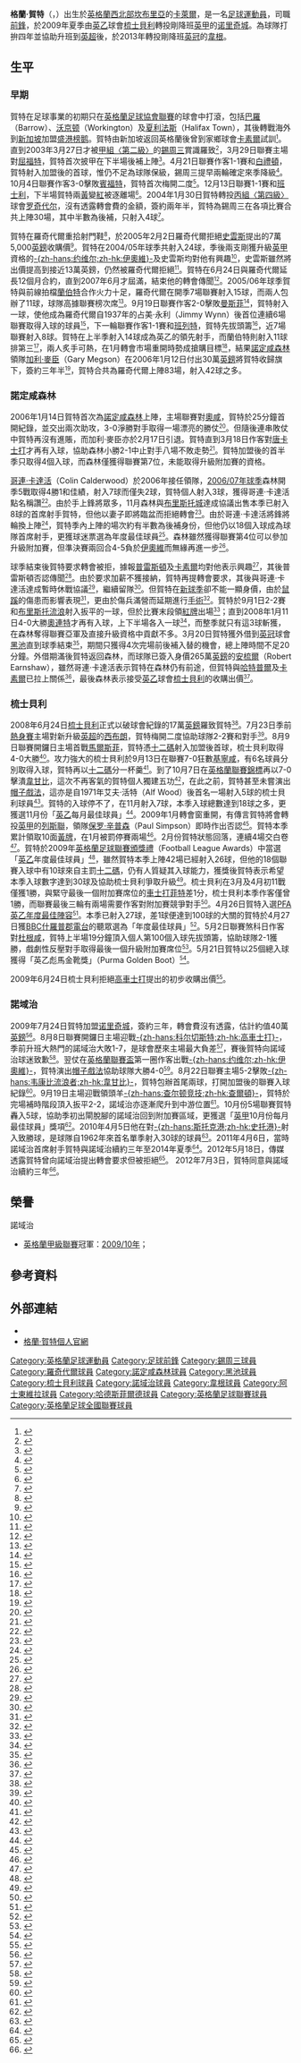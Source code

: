 {{noteTA|G1=足球|G2=FAcup|G3=EPL|G4=SPL
|T=zh-hans:格兰特·霍尔特; zh-hk:格蘭·賀特;
|1=zh-hans:格兰特·霍尔特; zh-hk:格蘭·賀特;
|2=zh-hans:霍尔特; zh-hk:賀特;
|3=zh-hans:曼斯菲尔德城; zh-hk:曼斯菲;
|4=zh-hans:吉米·永利; zh-hk:占美·永利;
|5=zh-hans:科林·考尔德伍德; zh-hk:哥連·卡達活;
|6=zh-hans:加里·麦格森; zh-hk:加利·麥臣;
}}
{{Football player infobox
|     playername = 格蘭·賀特<br />''{{lang|en|Grant Holt}}''
|          image = Grant Holt Norwich.jpg
|     image_size = 175
|       fullname = Grant Holt<ref name="Hugman2010-11">{{cite book | editor-first = Barry J. | editor-last = Hugman | title = The PFA Footballers' Who's Who 2010–11 | year = 2010 | publisher = Mainstream Publishing | location = Edinburgh | isbn = 978-1-84596-601-0 | page = 201 }}</ref>
|     birth_date = {{birth date and age|1981|4|12|df=y}}<ref name="Hugman2010-11"/>
|    birth_place = 英格蘭[[卡萊爾|卡萊爾]]
|         height = {{height|ft=6|in=1}}<ref name="Hugman2010-11"/>
|    currentclub = [[诺里奇城足球俱乐部|诺里奇城]] (academy coach)
|     clubnumber = 
|       position = [[前鋒_(足球)|前鋒]]
|    youthyears1 = 
|    youthclubs1 = [[卡莱尔联足球俱乐部|卡素爾]]
|         years1 = 1999
|         clubs1 = [[沃金頓足球會|沃金頓]]
|          caps1 = 
|         goals1 = 
|         years2 = 1999–2001
|         clubs2 = Halifax Town
|          caps2 = 6
|         goals2 = 0
|         years3 = 2001
|         clubs3 = → Sorrento
|          caps3 = 
|         goals3 = 
|         years4 = 2001
|         clubs4 = → [[巴罗足球俱乐部|巴羅]]
|          caps4 = 10
|         goals4 = 4
|         years5 = 2001
|         clubs5 = [[後港聯|盛港榜鹅]]
|          caps5 = 17
|         goals5 = 12
|         years6 = 2001–2003
|         clubs6 = [[巴罗足球俱乐部|巴羅]]
|          caps6 = 59
|         goals6 = 31
|         years7 = 2003–2004
|         clubs7 = [[谢周三足球俱乐部|錫周三]]
|          caps7 = 24
|         goals7 = 3
|         years8 = 2004–2006
|         clubs8 = [[罗奇代尔足球俱乐部|罗奇代尔]]
|          caps8 = 75
|         goals8 = 34
|         years9 = 2006–2008
|         clubs9 = [[诺丁汉森林足球俱乐部|諾定咸森林]]
|          caps9 = 96
|         goals9 = 21
|         years10 = 2008
|         clubs10 = → [[黑池足球會|黑池]]
|          caps10 = 4
|         goals10 = 0
|        years11 = 2008–2009
|        clubs11 = [[谢斯伯利足球俱乐部|梳士貝利]]
|         caps11 = 43
|        goals11 = 20
|        years12 = 2009–2013
|        clubs12 = [[诺里奇城足球俱乐部|诺里奇城]]
|         caps12 = 154
|        goals12 = 68
|        years13 = 2013–2016
|        clubs13 = [[威根竞技足球俱乐部|威根]]
|         caps13 = 20
|        goals13 = 3
|        years14 = 2014
|        clubs14 = → [[阿士東維拉足球會|阿士東維拉]]
|         caps14 = 10
|        goals14 = 1
|        years15 = 2014
|        clubs15 = → [[哈德斯菲尔德足球俱乐部|哈德斯菲爾德]]
|         caps15 = 15
|        goals15 = 2
|        years16 = 2015–2016
|        clubs16 = → [[伍尔弗汉普顿流浪足球俱乐部|伍尔弗汉普顿流浪]]
|         caps16 = 4
|        goals16 = 0
|         years17 = 2016
|         clubs17 = [[罗奇代尔足球俱乐部|罗奇代尔]]
|          caps17 = 13
|         goals17 = 2
|         years18 = 2016–2017
|         clubs18 = [[希伯尼安足球俱乐部|希伯尼安]]
|         caps18 = 30
|         goals18 = 5
|         years19 = 2017
|         clubs19 = [[金斯林足球會|金斯林]]
|         caps19 = 3
|         goals19 = 1
|         years20 = 2017–2018
|         clubs20 = [[巴罗足球俱乐部|巴罗]]
|          caps20 = 24
|         goals20 = 0
|clubs21 = {{le|Wroxham F.C.||Wroxham}}
|         caps21 = 2 
|         goals21 = 1 
|         years21 = 2020       |totalcaps = 610
|      totalgoals = 208
|     club-update = 
}}
'''格蘭·賀特'''（{{lang-en|'''Grant Holt'''}}，{{bd|1981年|4月12日|catIdx=Holt, Grant}}）出生於[[英格蘭|英格蘭]][[英格蘭西北|西北部]][[坎布里亞|坎布里亞]]的[[卡萊爾|卡萊爾]]，是一名[[足球|足球]][[運動員|運動員]]，司職[[前鋒_(足球)|前鋒]]，於2009年夏季由[[英格蘭足球乙級聯賽|英乙]]球會[[谢斯伯利足球俱乐部|梳士貝利]]轉投剛降班[[英格蘭足球甲級聯賽|英甲]]的[[诺里奇城足球俱乐部|诺里奇城]]。為球隊打拚四年並協助升班到[[英超|英超]]後，於2013年轉投剛降班[[英冠|英冠]]的[[威根竞技足球俱乐部|韋根]]。

== 生平 ==
=== 早期 ===
賀特在足球事業的初期只在[[英格蘭足球協會聯賽|英格蘭足球協會聯賽]]的球會中打滾，包括[[巴罗足球俱乐部|巴羅]]（Barrow）、[[沃京顿足球俱乐部|沃京顿]]（Workington）及[[夏利法斯足球俱乐部|夏利法斯]]（Halifax Town），其後轉戰海外到[[新加坡|新加坡]]加盟[[盛港榜鹅|盛港榜鹅]]。賀特由新加坡返回英格蘭後曾到家鄉球會[[卡莱尔联足球俱乐部|卡素爾]]試訓<small><ref>{{cite news |language=en |url=http://news.bbc.co.uk/sport2/hi/football/teams/c/carlisle_united/2238834.stm |title=Carlisle test for Holt |publisher=[[BBC|BBC]] Sport |date=2002-09-05 |accessdate=2009-05-14 |archive-date=2020-04-15 |archive-url=https://web.archive.org/web/20200415053814/http://news.bbc.co.uk/sport2/hi/football/teams/c/carlisle_united/2238834.stm |dead-url=no }}</ref></small>。直到2003年3月27日才被[[英格蘭足球聯賽|甲組〈第二級〉]]的[[谢周三足球俱乐部|錫周三]]賞識羅致<small><ref>{{cite news |language=en |url=http://news.bbc.co.uk/sport2/hi/football/2820571.stm |title=Transfers - March 2003 |publisher=[[BBC|BBC]] Sport |date=2003-03-14 |accessdate=2009-05-14 |archive-date=2021-01-26 |archive-url=https://web.archive.org/web/20210126161259/http://news.bbc.co.uk/sport2/hi/football/2820571.stm |dead-url=no }}</ref></small>，3月29日聯賽主場對[[沃特福德足球俱乐部|屈福特]]，賀特首次披甲在下半場後補上陣<small><ref>{{cite news |language=en |url=http://news.bbc.co.uk/sport2/hi/football/eng_div_1/2875421.stm |title=Sheff Wed 2-2 Watford |publisher=[[BBC|BBC]] Sport |date=2003-03-29 |accessdate=2009-05-14 |archive-date=2020-04-15 |archive-url=https://web.archive.org/web/20200415053824/http://news.bbc.co.uk/sport2/hi/football/eng_div_1/2875421.stm |dead-url=no }}</ref></small>。4月21日聯賽作客1-1賽和[[布莱顿足球俱乐部|白禮頓]]，賀特射入加盟後的首球，惟仍不足為球隊保級，錫周三提早兩輪確定來季降級<small><ref>{{cite news |language=en |url=http://news.bbc.co.uk/sport2/hi/football/eng_div_1/2965013.stm |title=Brighton 1-1 Sheff Wed |publisher=[[BBC|BBC]] Sport |date=2003-04-21 |accessdate=2009-05-14 |archive-date=2020-04-15 |archive-url=https://web.archive.org/web/20200415053828/http://news.bbc.co.uk/sport2/hi/football/eng_div_1/2965013.stm |dead-url=no }}</ref></small>。10月4日聯賽作客3-0擊敗[[布伦特福德足球俱乐部|賓福特]]，賀特首次梅開二度<small><ref>{{cite news |language=en |url=http://news.bbc.co.uk/sport2/hi/football/eng_div_2/3140076.stm |title=Brentford 0-3 Sheff Wed |publisher=[[BBC|BBC]] Sport |date=2003-10-04 |accessdate=2009-05-14 |archive-date=2020-04-15 |archive-url=https://web.archive.org/web/20200415053833/http://news.bbc.co.uk/sport2/hi/football/eng_div_2/3140076.stm |dead-url=no }}</ref></small>。12月13日聯賽1-1賽和[[巴恩斯利足球俱乐部|班士利]]，下半場賀特兩[[黃牌|黃]]變[[紅牌|紅]]被逐離場<small><ref>{{cite news |language=en |url=http://news.bbc.co.uk/sport2/hi/football/eng_div_2/3296659.stm |title=Barnsley 1-1 Sheff Wed |publisher=[[BBC|BBC]] Sport |date=2003-12-13 |accessdate=2009-05-14 |archive-date=2020-04-15 |archive-url=https://web.archive.org/web/20200415053838/http://news.bbc.co.uk/sport2/hi/football/eng_div_2/3296659.stm |dead-url=no }}</ref></small>。2004年1月30日賀特轉投[[英格蘭足球聯賽|丙組〈第四級〉]]球會[[罗奇代尔足球俱乐部|罗奇代尔]]，沒有透露轉會費的金額，簽約兩年半，賀特為錫周三在各項比賽合共上陣30場，其中半數為後補，只射入4球<small><ref>{{cite news |language=en |url=http://news.bbc.co.uk/sport2/hi/football/teams/r/rochdale/3445899.stm |title=Dale swoop for Holt |publisher=[[BBC|BBC]] Sport |date=2004-01-30 |accessdate=2009-05-14 |archive-date=2020-04-15 |archive-url=https://web.archive.org/web/20200415053842/http://news.bbc.co.uk/sport2/hi/football/teams/r/rochdale/3445899.stm |dead-url=no }}</ref></small>。

賀特在羅奇代爾重拾射門鞋<small><ref>{{cite news |language=en |url=http://news.bbc.co.uk/sport2/hi/football/teams/r/rochdale/4212733.stm |title=Dale striker Holt is aiming high |publisher=[[BBC|BBC]] Sport |date=2005-01-27 |accessdate=2009-05-14 |archive-date=2020-04-15 |archive-url=https://web.archive.org/web/20200415053847/http://news.bbc.co.uk/sport2/hi/football/teams/r/rochdale/4212733.stm |dead-url=no }}</ref></small>，於2005年2月2日羅奇代爾拒絕[[斯旺西城足球俱乐部|史雲斯]]提出的7萬5,000[[英鎊|英鎊]]收購價<small><ref>{{cite news |language=en |url=http://news.bbc.co.uk/sport2/hi/football/teams/s/swansea_city/4229925.stm |title=Swansea's bid for Holt rejected |publisher=[[BBC|BBC]] Sport |date=2005-02-02 |accessdate=2009-05-14 |archive-date=2020-04-15 |archive-url=https://web.archive.org/web/20200415053853/http://news.bbc.co.uk/sport2/hi/football/teams/s/swansea_city/4229925.stm |dead-url=no }}</ref></small>。賀特在2004/05年球季共射入24球，季後兩支剛獲升級[[英格蘭足球甲級聯賽|英甲]]資格的[[约维尔足球俱乐部|-{zh-hans:约维尔;zh-hk:伊奧維}-]]及史雲斯均對他有興趣<small><ref>{{cite news |language=en |url=http://news.bbc.co.uk/sport2/hi/football/teams/r/rochdale/4615121.stm |title=Rochdale warn off Holt admirers |publisher=[[BBC|BBC]] Sport |date=2005-06-06 |accessdate=2009-05-14 |archive-date=2020-04-15 |archive-url=https://web.archive.org/web/20200415053859/http://news.bbc.co.uk/sport2/hi/football/teams/r/rochdale/4615121.stm |dead-url=no }}</ref></small>，史雲斯雖然將出價提高到接近13萬英鎊，仍然被羅奇代爾拒絕<small><ref>{{cite news |language=en |url=http://news.bbc.co.uk/sport2/hi/football/teams/s/swansea_city/4071518.stm |title=Swansea keep Holt interest alive |publisher=[[BBC|BBC]] Sport |date=2005-06-08 |accessdate=2009-05-14 |archive-date=2020-04-15 |archive-url=https://web.archive.org/web/20200415053905/http://news.bbc.co.uk/sport2/hi/football/teams/s/swansea_city/4071518.stm |dead-url=no }}</ref></small>。賀特在6月24日與羅奇代爾延長12個月合約，直到2007年6月才屆滿，結束他的轉會傳聞<small><ref>{{cite news |language=en |url=http://news.bbc.co.uk/sport2/hi/football/teams/r/rochdale/4618333.stm |title=Holt signs new deal at Rochdale |publisher=[[BBC|BBC]] Sport |date=2005-06-24 |accessdate=2009-05-14 |archive-date=2020-04-15 |archive-url=https://web.archive.org/web/20200415053909/http://news.bbc.co.uk/sport2/hi/football/teams/r/rochdale/4618333.stm |dead-url=no }}</ref></small>。2005/06年球季賀特與前線拍檔[[瑞奇·兰伯特|蘭伯特]]合作火力十足，羅奇代爾在開季7場聯賽射入15球，而兩人包辦了11球，球隊高據聯賽榜次席<small><ref>{{cite news |language=en |url=http://news.bbc.co.uk/sport2/hi/football/teams/r/rochdale/4226010.stm |title=Sharp shooters powering Rochdale |publisher=[[BBC|BBC]] Sport |date=2005-09-08 |accessdate=2009-05-14 |archive-date=2020-04-15 |archive-url=https://web.archive.org/web/20200415053913/http://news.bbc.co.uk/sport2/hi/football/teams/r/rochdale/4226010.stm |dead-url=no }}</ref></small>。9月19日聯賽作客2-0擊敗[[曼斯菲尔德城足球俱乐部|曼斯菲]]<small><ref>{{cite news |language=en |url=http://news.bbc.co.uk/sport2/hi/football/eng_div_3/4232400.stm |title=Rochdale 2-0 Mansfield |publisher=[[BBC|BBC]] Sport |date=2005-09-19 |accessdate=2009-05-14 |archive-date=2020-04-15 |archive-url=https://web.archive.org/web/20200415053917/http://news.bbc.co.uk/sport2/hi/football/eng_div_3/4232400.stm |dead-url=no }}</ref></small>，賀特射入一球，使他成為羅奇代爾自1937年的占美·永利（Jimmy Wynn）後首位連續6場聯賽取得入球的球員<small><ref>{{cite news |language=en |url=http://news.bbc.co.uk/sport2/hi/football/teams/r/rochdale/4259938.stm |title=Boss Parkin pays tribute to Holt |publisher=[[BBC|BBC]] Sport |date=2005-09-19 |accessdate=2009-05-14 |archive-date=2020-04-15 |archive-url=https://web.archive.org/web/20200415053922/http://news.bbc.co.uk/sport2/hi/football/teams/r/rochdale/4259938.stm |dead-url=no }}</ref></small>，下一輪聯賽作客1-1賽和[[巴尼特足球俱乐部|班列特]]，賀特先拔頭籌<small><ref>{{cite news |language=en |url=http://news.bbc.co.uk/sport2/hi/football/eng_div_3/4255502.stm |title=Barnet 1-1 Rochdale |publisher=[[BBC|BBC]] Sport |date=2005-09-24 |accessdate=2009-05-14 |archive-date=2020-04-15 |archive-url=https://web.archive.org/web/20200415053926/http://news.bbc.co.uk/sport2/hi/football/eng_div_3/4255502.stm |dead-url=no }}</ref></small>，近7場聯賽射入8球。賀特在上半季射入14球成為英乙的領先射手，而蘭伯特則射入11球排第三<small><ref>{{cite news |language=en |url=http://news.bbc.co.uk/sport2/hi/football/teams/r/rochdale/4481060.stm |title=Lambert relishing striking role |publisher=[[BBC|BBC]] Sport |date=2005-11-29 |accessdate=2009-05-14 |archive-date=2020-04-15 |archive-url=https://web.archive.org/web/20200415053931/http://news.bbc.co.uk/sport2/hi/football/teams/r/rochdale/4481060.stm |dead-url=no }}</ref></small>，兩人炙手可熱，在1月轉會市場重開時勢成搶購目標<small><ref>{{cite news |language=en |url=http://news.bbc.co.uk/sport2/hi/football/teams/r/rochdale/4488990.stm |title=Rochdale keen to retain top stars |publisher=[[BBC|BBC]] Sport |date=2005-12-01 |accessdate=2009-05-14 |archive-date=2020-04-15 |archive-url=https://web.archive.org/web/20200415053935/http://news.bbc.co.uk/sport2/hi/football/teams/r/rochdale/4488990.stm |dead-url=no }}</ref></small>，結果[[诺丁汉森林足球俱乐部|諾定咸森林]]領隊[[加利·麥臣|加利·麥臣]]（Gary Megson）在2006年1月12日付出30萬[[英鎊|英鎊]]將賀特收歸旗下，簽約三年半<small><ref>{{cite news |language=en |url=http://news.bbc.co.uk/sport2/hi/football/teams/n/nottm_forest/4607120.stm |title=Forest snap up Dale striker Holt |publisher=[[BBC|BBC]] Sport |date=2006-01-12 |accessdate=2009-05-14 |archive-date=2020-04-15 |archive-url=https://web.archive.org/web/20200415053940/http://news.bbc.co.uk/sport2/hi/football/teams/n/nottm_forest/4607120.stm |dead-url=no }}</ref></small>，賀特合共為羅奇代爾上陣83場，射入42球之多。

=== 諾定咸森林 ===
2006年1月14日賀特首次為[[诺丁汉森林足球俱乐部|諾定咸森林]]上陣，主場聯賽對[[奥尔德姆足球俱乐部|奧咸]]，賀特於25分鐘首開紀錄，並交出兩次助攻，3-0淨勝對手取得一場漂亮的勝仗<small><ref>{{cite news |language=en |url=http://news.bbc.co.uk/sport2/hi/football/eng_div_2/4590404.stm |title=Nott'm Forest 3-0 Oldham |publisher=[[BBC|BBC]] Sport |date=2006-01-14 |accessdate=2009-05-14 |archive-date=2020-04-15 |archive-url=https://web.archive.org/web/20200415053945/http://news.bbc.co.uk/sport2/hi/football/eng_div_2/4590404.stm |dead-url=no }}</ref></small>。但隨後連串敗仗中賀特再沒有進賬，而加利·麥臣亦於2月17日引退。賀特直到3月18日作客對[[唐卡斯特流浪足球俱乐部|唐卡士打]]才再有入球，協助森林小勝2-1中止對手八場不敗走勢<small><ref>{{cite news |language=en |url=http://news.bbc.co.uk/sport2/hi/football/eng_div_2/4796184.stm |title=Doncaster 1-2 Nottm Forest |publisher=[[BBC|BBC]] Sport |date=2006-03-18 |accessdate=2009-05-14 |archive-date=2020-04-15 |archive-url=https://web.archive.org/web/20200415053950/http://news.bbc.co.uk/sport2/hi/football/eng_div_2/4796184.stm |dead-url=no }}</ref></small>。賀特加盟後的首半季只取得4個入球，而森林僅獲得聯賽第7位，未能取得升級附加賽的資格。

[[科林·考尔德伍德|哥連·卡達活]]（Colin Calderwood）於2006年接任領隊，[[2006年至2007年英格蘭足球甲級聯賽|2006/07年球季]]森林開季5戰取得4勝1和佳績，射入7球而僅失2球，賀特個人射入3球，獲得哥連·卡達活點名稱讚<small><ref>{{cite news |language=en |url=http://news.bbc.co.uk/sport2/hi/football/teams/n/nottm_forest/5268344.stm |title=Calderwood hails Forest hero Holt |publisher=[[BBC|BBC]] Sport |date=2006-08-21 |accessdate=2009-05-14 |archive-date=2020-04-15 |archive-url=https://web.archive.org/web/20200415053954/http://news.bbc.co.uk/sport2/hi/football/teams/n/nottm_forest/5268344.stm |dead-url=no }}</ref></small>。由於手上鋒將眾多，11月森林與[[布里斯托尔城足球俱乐部|布里斯托城]]達成協議出售本季已射入8球的首席射手賀特，但他以妻子即將臨盆而拒絕轉會<small><ref>{{cite news |language=en |url=http://news.bbc.co.uk/sport2/hi/football/teams/n/nottm_forest/6169212.stm |title=City move not right - Forest star |publisher=[[BBC|BBC]] Sport |date=2006-11-21 |accessdate=2009-05-14 |archive-date=2020-04-15 |archive-url=https://web.archive.org/web/20200415054000/http://news.bbc.co.uk/sport2/hi/football/teams/n/nottm_forest/6169212.stm |dead-url=no }}</ref></small>。由於哥連·卡達活將鋒將輪換上陣<small><ref>{{cite news |language=en |url=http://news.bbc.co.uk/sport2/hi/football/teams/n/nottm_forest/6054480.stm |title=Forest manager to rotate strikers |publisher=[[BBC|BBC]] Sport |date=2006-10-17 |accessdate=2009-05-14 |archive-date=2020-04-15 |archive-url=https://web.archive.org/web/20200415053559/http://news.bbc.co.uk/sport2/hi/football/teams/n/nottm_forest/6054480.stm |dead-url=no }}</ref></small>，賀特季內上陣的場次約有半數為後補身份，但他仍以18個入球成為球隊首席射手，更獲球迷票選為年度最佳球員<small><ref>{{cite news |language=en |url=http://www.nottinghamforest.premiumtv.co.uk/page/NewsDetail/0,,10308~1021414,00.html |title=Prize Guy Grant |publisher=森林官網 |date=2007-07-11 |accessdate=2009-05-14 |deadurl=yes |archiveurl=https://archive.is/20120805215700/http://www.nottinghamforest.premiumtv.co.uk/page/NewsDetail/0,,10308~1021414,00.html |archivedate=2012-08-05 }}</ref></small>。森林雖然獲得聯賽第4位可以參加升級附加賽，但準決賽兩回合4-5負於[[约维尔足球俱乐部|伊奧維]]而無緣再進一步<small><ref>{{cite news |language=en |url=http://news.bbc.co.uk/sport2/hi/football/eng_div_2/6649773.stm |title=Nottm Forest 2-5 Yeovil |publisher=[[BBC|BBC]] Sport |date=2007-05-18 |accessdate=2009-05-14 |archive-date=2007-08-22 |archive-url=https://web.archive.org/web/20070822132225/http://news.bbc.co.uk/sport2/hi/football/eng_div_2/6649773.stm |dead-url=no }}</ref></small>。

球季結束後賀特要求轉會被拒，據報[[普雷斯顿足球俱乐部|普雷斯頓]]及[[卡莱尔联足球俱乐部|卡素爾]]均對他表示興趣<small><ref>{{cite news |language=en |url=http://news.bbc.co.uk/sport2/hi/football/teams/n/nottm_forest/6711847.stm |title=Forest snub Holt transfer request |publisher=[[BBC|BBC]] Sport |date=2007-06-01 |accessdate=2009-05-14 |archive-date=2020-04-15 |archive-url=https://web.archive.org/web/20200415054009/http://news.bbc.co.uk/sport2/hi/football/teams/n/nottm_forest/6711847.stm |dead-url=no }}</ref></small>，其後普雷斯頓否認傳聞<small><ref>{{cite news |language=en |url=http://news.bbc.co.uk/sport2/hi/football/teams/p/preston/6717005.stm |title=PNE deny interest in Forest pair |publisher=[[BBC|BBC]] Sport |date=2007-06-03 |accessdate=2009-05-14 |archive-date=2020-04-15 |archive-url=https://web.archive.org/web/20200415054014/http://news.bbc.co.uk/sport2/hi/football/teams/p/preston/6717005.stm |dead-url=no }}</ref></small>。由於要求加薪不獲接納，賀特再提轉會要求，其後與哥連·卡達活達成暫時休戰協議<small><ref>{{cite news |language=en |url=http://news.bbc.co.uk/sport2/hi/football/teams/n/nottm_forest/6284576.stm |title=Holt peace pact with Forest boss |publisher=[[BBC|BBC]] Sport |date=2007-07-09 |accessdate=2009-05-14 |archive-date=2020-04-15 |archive-url=https://web.archive.org/web/20200415054020/http://news.bbc.co.uk/sport2/hi/football/teams/n/nottm_forest/6284576.stm |dead-url=no }}</ref></small>，繼續留隊<small><ref>{{cite news |language=en |url=http://news.bbc.co.uk/sport2/hi/football/teams/n/nottm_forest/6897181.stm |title=Holt resolves his Forest future |publisher=[[BBC|BBC]] Sport |date=2007-07-13 |accessdate=2009-05-14 |archive-date=2020-04-15 |archive-url=https://web.archive.org/web/20200415054025/http://news.bbc.co.uk/sport2/hi/football/teams/n/nottm_forest/6897181.stm |dead-url=no }}</ref></small>。但賀特在[[2007年至2008年英格蘭足球甲級聯賽|新球季]]卻不能一顯身價，由於[[鼠蹊|鼠蹊]]的傷患而影響表現<small><ref>{{cite news |language=en |url=http://news.bbc.co.uk/sport2/hi/football/teams/n/nottm_forest/6938980.stm |title=Holt doubtful for season opener |publisher=[[BBC|BBC]] Sport |date=2007-09-09 |accessdate=2009-05-14 |archive-date=2020-04-15 |archive-url=https://web.archive.org/web/20200415054030/http://news.bbc.co.uk/sport2/hi/football/teams/n/nottm_forest/6938980.stm |dead-url=no }}</ref></small>，更由於傷兵滿營而延期進行[[手術|手術]]<small><ref>{{cite news |language=en |url=http://news.bbc.co.uk/sport2/hi/football/teams/n/nottm_forest/7039514.stm |title=Forest delay Holt hernia surgery |publisher=[[BBC|BBC]] Sport |date=2007-10-23 |accessdate=2009-05-14 |archive-date=2020-04-15 |archive-url=https://web.archive.org/web/20200415054034/http://news.bbc.co.uk/sport2/hi/football/teams/n/nottm_forest/7039514.stm |dead-url=no }}</ref></small>。賀特於9月1日2-2賽和[[布里斯托流浪足球俱乐部|布里斯托流浪]]射入扳平的一球，但於比賽末段領[[紅牌|紅牌]]出場<small><ref>{{cite news |language=en |url=http://news.bbc.co.uk/sport2/hi/football/eng_div_2/6963603.stm |title=Bristol Rovers 2-2 Nottm Forest |publisher=[[BBC|BBC]] Sport |date=2007-09-01 |accessdate=2009-05-14 |archive-date=2020-04-15 |archive-url=https://web.archive.org/web/20200415054040/http://news.bbc.co.uk/sport2/hi/football/eng_div_2/6963603.stm |dead-url=no }}</ref></small>；直到2008年1月11日4-0大勝[[莱顿东方足球俱乐部|奧連特]]才再有入球，上下半場各入一球<small><ref>{{cite news |language=en |url=http://news.bbc.co.uk/sport2/hi/football/eng_div_2/7172846.stm |title=Nottm Forest 4-0 Leyton Orient |publisher=[[BBC|BBC]] Sport |date=2008-01-11 |accessdate=2009-05-14 |archive-date=2020-04-15 |archive-url=https://web.archive.org/web/20200415054044/http://news.bbc.co.uk/sport2/hi/football/eng_div_2/7172846.stm |dead-url=no }}</ref></small>，而整季就只有這3球斬獲，在森林奪得聯賽亞軍及直接升級資格中貢獻不多。3月20日賀特獲外借到[[英格蘭足球冠軍聯賽|英冠]]球會[[黑池足球會|黑池]]直到球季結束<small><ref>{{cite news |language=en |url=http://news.bbc.co.uk/sport2/hi/football/teams/b/blackpool/7306521.stm |title=Blackpool complete Holt loan deal |publisher=[[BBC|BBC]] Sport |date=2008-03-20 |accessdate=2009-05-14 |archive-date=2020-04-15 |archive-url=https://web.archive.org/web/20200415054049/http://news.bbc.co.uk/sport2/hi/football/teams/b/blackpool/7306521.stm |dead-url=no }}</ref></small>，期間只獲得4次完場前後補入替的機會，總上陣時間不足20分鐘。外借期滿後賀特返回森林，而球隊已簽入身價265萬[[英鎊|英鎊]]的[[羅拔·安梳爾|安梳爾]]（Robert Earnshaw），雖然哥連·卡達活表示賀特在森林仍有前途，但賀特與[[哈特尔普尔联足球俱乐部|哈特普爾]]及[[卡莱尔联足球俱乐部|卡素爾]]已拉上關係<small><ref>{{cite news |language=en |url=http://news.bbc.co.uk/sport2/hi/football/teams/n/nottm_forest/7437973.stm |title=Holt has Reds future - Calderwood |publisher=[[BBC|BBC]] Sport |date=2008-06-05 |accessdate=2009-05-14 |archive-date=2020-04-15 |archive-url=https://web.archive.org/web/20200415054055/http://news.bbc.co.uk/sport2/hi/football/teams/n/nottm_forest/7437973.stm |dead-url=no }}</ref></small>，最後森林表示接受[[英格蘭足球乙級聯賽|英乙]]球會[[谢斯伯利足球俱乐部|梳士貝利]]的收購出價<small><ref>{{cite news |language=en |url=http://news.bbc.co.uk/sport2/hi/football/teams/s/shrewsbury/7464012.stm |title=Forest accept Shrews bid for Holt |publisher=[[BBC|BBC]] Sport |date=2008-06-20 |accessdate=2009-05-14 |archive-date=2020-04-15 |archive-url=https://web.archive.org/web/20200415054059/http://news.bbc.co.uk/sport2/hi/football/teams/s/shrewsbury/7464012.stm |dead-url=no }}</ref></small>。

=== 梳士貝利 ===
2008年6月24日[[谢斯伯利足球俱乐部|梳士貝利]]正式以破球會紀錄的17萬[[英鎊|英鎊]]羅致賀特<small><ref>{{cite news |language=en |url=http://news.bbc.co.uk/sport2/hi/football/teams/s/shrewsbury/7469127.stm |title=Shrews break club record for Holt |publisher=[[BBC|BBC]] Sport |date=2008-06-24 |accessdate=2009-05-16 |archive-date=2019-05-23 |archive-url=https://web.archive.org/web/20190523174058/http://news.bbc.co.uk/sport2/hi/football/teams/s/shrewsbury/7469127.stm |dead-url=no }}</ref></small>。7月23日季前[[熱身賽|熱身賽]]主場對新升級[[英超|英超]]的[[西布罗姆维奇足球俱乐部|西布朗]]，賀特梅開二度協助球隊2-2賽和對手<small><ref>{{cite news |language=en |url=http://news.bbc.co.uk/sport2/hi/football/teams/s/shrewsbury/7520680.stm |title=Shrewsbury 2-2 West Brom |publisher=[[BBC|BBC]] Sport |date=2008-07-23 |accessdate=2009-05-16 |archive-date=2020-04-15 |archive-url=https://web.archive.org/web/20200415054110/http://news.bbc.co.uk/sport2/hi/football/teams/s/shrewsbury/7520680.stm |dead-url=no }}</ref></small>。8月9日聯賽開鑼日主場首戰[[马科斯菲尔德足球俱乐部|馬爾斯菲]]，賀特憑[[十二碼|十二碼]]射入加盟後首球，梳士貝利取得4-0大勝<small><ref>{{cite news |language=en |url=http://news.bbc.co.uk/sport2/hi/football/eng_div_3/7541166.stm |title=Shrewsbury 4-0 Macclesfield |publisher=[[BBC|BBC]] Sport |date=2008-08-09 |accessdate=2009-05-16 |archive-date=2020-04-15 |archive-url=https://web.archive.org/web/20200415054114/http://news.bbc.co.uk/sport2/hi/football/eng_div_3/7541166.stm |dead-url=no }}</ref></small>。攻力強大的梳士貝利於9月13日在聯賽7-0狂數[[吉林汉姆足球俱乐部|基寧咸]]，有6名球員分別取得入球，賀特再以[[十二碼|十二碼]]分一杯羹<small><ref>{{cite news |language=en |url=http://news.bbc.co.uk/sport2/hi/football/eng_div_3/7602072.stm |title=Shrewsbury 7-0 Gillingham |publisher=[[BBC|BBC]] Sport |date=2008-09-13 |accessdate=2009-05-16 |archive-date=2008-09-16 |archive-url=https://web.archive.org/web/20080916073140/http://news.bbc.co.uk/sport1/hi/football/eng_div_3/7602072.stm |dead-url=no }}</ref></small>。到了10月7日在[[英格蘭聯賽錦標|英格蘭聯賽錦標]]再以7-0擊潰[[韦康比流浪者足球俱乐部|韋甘比]]，這次不再客氣的賀特個人獨建五功<small><ref>{{cite news |language=en |url=http://news.bbc.co.uk/sport2/hi/football/7646198.stm |title=Wycombe 0-7 Shrewsbury |publisher=[[BBC|BBC]] Sport |date=2008-10-07 |accessdate=2009-05-16 |archive-date=2020-04-15 |archive-url=https://web.archive.org/web/20200415050258/http://news.bbc.co.uk/sport2/hi/football/7646198.stm |dead-url=no }}</ref></small>，在此之前，賀特甚至未嘗演出[[帽子戲法|帽子戲法]]，這亦是自1971年艾夫·活特（Alf Wood）後首名一場射入5球的梳士貝利球員<small><ref>{{cite news |language=en |url=http://news.bbc.co.uk/sport2/hi/football/teams/s/shrewsbury/7659356.stm |title=Five-goal Holt welcomes hat-trick |publisher=[[BBC|BBC]] Sport |date=2008-10-08 |accessdate=2009-05-16 |archive-date=2020-04-15 |archive-url=https://web.archive.org/web/20200415054130/http://news.bbc.co.uk/sport2/hi/football/teams/s/shrewsbury/7659356.stm |dead-url=no }}</ref></small>。賀特的入球停不了，在11月射入7球，本季入球總數達到18球之多，更獲選11月份「[[英格蘭足球乙級聯賽|英乙]]每月最佳球員」<small><ref>{{cite news |language=en |url=http://news.bbc.co.uk/sport2/hi/football/teams/s/shrewsbury/7774030.stm |title=Team success won my award - Holt |publisher=[[BBC|BBC]] Sport |date=2008-12-09 |accessdate=2009-05-16 |archive-date=2020-04-15 |archive-url=https://web.archive.org/web/20200415054134/http://news.bbc.co.uk/sport2/hi/football/teams/s/shrewsbury/7774030.stm |dead-url=no }}</ref></small>。2009年1月轉會窗重開，有傳言賀特將會轉投[[英格蘭足球甲級聯賽|英甲]]的[[列斯聯足球會|列斯聯]]，領隊[[保罗·辛普森|保罗·辛普森]]（Paul Simpson）即時作出否認<small><ref>{{cite news |language=en |url=http://news.bbc.co.uk/sport2/hi/football/teams/s/shrewsbury/7847064.stm |title=No Leeds bid for Holt, say Shrews |publisher=[[BBC|BBC]] Sport |date=2009-01-23 |accessdate=2009-05-16 |archive-date=2020-04-15 |archive-url=https://web.archive.org/web/20200415054139/http://news.bbc.co.uk/sport2/hi/football/teams/s/shrewsbury/7847064.stm |dead-url=no }}</ref></small>。賀特本季累計領取10面[[黃牌|黃牌]]，在1月被罰停賽兩場<small><ref>{{cite news |language=en |url=http://news.bbc.co.uk/sport2/hi/football/teams/s/shrewsbury/7851330.stm |title=Simpson happy to have Holt back |publisher=[[BBC|BBC]] Sport |date=2009-01-26 |accessdate=2009-05-16 |archive-date=2020-04-15 |archive-url=https://web.archive.org/web/20200415054145/http://news.bbc.co.uk/sport2/hi/football/teams/s/shrewsbury/7851330.stm |dead-url=no }}</ref></small>。2月份賀特狀態回落，連續4場交白卷<small><ref>{{cite news |language=en |url=http://news.bbc.co.uk/sport2/hi/football/teams/s/shrewsbury/7905716.stm |title=Shrews cannot rely solely on Holt |publisher=[[BBC|BBC]] Sport |date=2009-02-23 |accessdate=2009-05-16 |archive-date=2020-04-15 |archive-url=https://web.archive.org/web/20200415054150/http://news.bbc.co.uk/sport2/hi/football/teams/s/shrewsbury/7905716.stm |dead-url=no }}</ref></small>。賀特於2009年[[英格蘭足球聯賽頒獎禮|英格蘭足球聯賽頒獎禮]]（Football League Awards）中當選「[[英格蘭足球乙級聯賽|英乙]]年度最佳球員」<small><ref>{{cite news |language=en |title=Ebanks-Blake scoops League honour |url=http://news.bbc.co.uk/sport1/hi/football/7971194.stm |publisher=[[BBC|BBC]] Sport |date=2009-03-29 |accessdate=2009-05-16 |archive-date=2009-04-03 |archive-url=https://web.archive.org/web/20090403071646/http://news.bbc.co.uk/sport1/hi/football/7971194.stm |dead-url=no }}</ref></small>，雖然賀特本季上陣42場已經射入26球，但他的18個聯賽入球中有10球來自主罰[[十二碼|十二碼]]，仍有人質疑其入球能力，獲獎後賀特表示希望本季入球數字達到30球及協助梳士貝利爭取升級<small><ref>{{cite news |language=en |url=http://news.bbc.co.uk/sport2/hi/football/teams/s/shrewsbury/7971685.stm |title=Award winner Holt eyes promotion |publisher=[[BBC|BBC]] Sport |date=2009-03-30 |accessdate=2009-05-16 |archive-date=2020-04-15 |archive-url=https://web.archive.org/web/20200415054201/http://news.bbc.co.uk/sport2/hi/football/teams/s/shrewsbury/7971685.stm |dead-url=no }}</ref></small>。梳士貝利在3月及4月初11戰僅獲1勝，與緊守最後一個附加賽席位的[[切斯特菲尔德足球俱乐部|車士打菲特]]差1分，梳士貝利本季作客僅曾1勝，而聯賽最後三輪有兩場需要作客對附加賽競爭對手<small><ref>{{cite news |language=en |url=http://news.bbc.co.uk/sport2/hi/football/teams/s/shrewsbury/7998014.stm |title=We still have a chance - Simpson |publisher=[[BBC|BBC]] Sport |date=2009-04-14 |accessdate=2009-05-16 |archive-date=2020-04-15 |archive-url=https://web.archive.org/web/20200415054207/http://news.bbc.co.uk/sport2/hi/football/teams/s/shrewsbury/7998014.stm |dead-url=no }}</ref></small>。4月26日賀特入選[[英格蘭職業足球運動員協會|PFA]][[英格蘭足球乙級聯賽|英乙]][[PFA年度最佳陣容|年度最佳陣容]]<small><ref>{{cite news |language=en |url=http://news.bbc.co.uk/sport2/hi/football/8019726.stm |title=Giggs earns prestigious PFA award |publisher=[[BBC|BBC]] Sport |date=2009-04-26 |accessdate=2009-05-16 |archive-date=2012-03-26 |archive-url=https://web.archive.org/web/20120326163636/http://news.bbc.co.uk/sport2/hi/football/8019726.stm |dead-url=no }}</ref></small>。本季已射入27球，差1球便達到100球的大關的賀特於4月27日獲[[BBC|BBC什羅普郡電台]]的聽眾選為「年度最佳球員」<small><ref>{{cite news |language=en |url=http://news.bbc.co.uk/sport2/hi/football/teams/s/shrewsbury/8020588.stm |title=Holt wins Radio Shropshire award |publisher=[[BBC|BBC]] Sport |date=2009-04-27 |accessdate=2009-05-16 |archive-date=2020-04-15 |archive-url=https://web.archive.org/web/20200415054216/http://news.bbc.co.uk/sport2/hi/football/teams/s/shrewsbury/8020588.stm |dead-url=no }}</ref></small>。5月2日聯賽煞科日作客對[[达根汉姆和雷德布里奇足球俱乐部|杜根咸]]，賀特上半場19分鐘頂入個人第100個入球先拔頭籌，協助球隊2-1獲勝，戲劇性反壓對手取得最後一個升級附加賽席位<small><ref>{{cite news |language=en |url=http://news.bbc.co.uk/sport2/hi/football/eng_div_3/8015055.stm |title=Dag & Red 1-2 Shrewsbury |publisher=[[BBC|BBC]] Sport |date=2009-05-02 |accessdate=2009-05-16 |archive-date=2020-11-21 |archive-url=https://web.archive.org/web/20201121173847/http://news.bbc.co.uk/sport2/hi/football/eng_div_3/8015055.stm |dead-url=no }}</ref></small>。5月21日賀特以25個總入球獲得「英乙彪馬金靴獎」（Purma Golden Boot）<small><ref>{{cite news |language=en |title=League honour golden six |url=http://www.football-league.co.uk/page/LatestNewsDetail/0,,10794~1661381,00.html |publisher=[[英格蘭足球聯賽|''football-league.co.uk'']] |date=2009-05-21 |accessdate=2009-05-22 |deadurl=yes |archiveurl=https://web.archive.org/web/20090522184809/http://www.football-league.co.uk/page/LatestNewsDetail/0%2C%2C10794~1661381%2C00.html |archivedate=2009-05-22 }}</ref></small>。

2009年6月24日梳士貝利拒絕[[科尔切斯特联足球俱乐部|高車士打]]提出的初步收購出價<small><ref>{{cite news |language=en |url=http://news.bbc.co.uk/sport2/hi/football/teams/c/colchester_united/8116452.stm |title=Colchester's Holt bid turned down |publisher=[[BBC|BBC]] Sport |date=2009-06-24 |accessdate=2009-06-25 |archive-date=2020-09-23 |archive-url=https://web.archive.org/web/20200923013004/http://news.bbc.co.uk/sport2/hi/football/teams/c/colchester_united/8116452.stm |dead-url=no }}</ref></small>。

=== 諾域治 ===
2009年7月24日賀特加盟[[诺里奇城足球俱乐部|诺里奇城]]，簽約三年，轉會費沒有透露，估計約值40萬[[英鎊|英鎊]]<small><ref>{{cite news |language=en |url=http://news.bbc.co.uk/sport2/hi/football/teams/n/norwich/8164517.stm |title=Norwich sign Holt from Shrewsbury |publisher=[[BBC|BBC]] Sport |date=2009-07-24 |accessdate=2009-07-25 |archive-date=2011-05-13 |archive-url=https://web.archive.org/web/20110513190838/http://news.bbc.co.uk/sport2/hi/football/teams/n/norwich/8164517.stm |dead-url=no }}</ref></small>。8月8日聯賽開鑼日主場迎戰[[科尔切斯特联足球俱乐部|-{zh-hans:科尔切斯特;zh-hk:高車士打}-]]，季前升班大熱門的諾域治大敗1-7，是球會歷來主場最大負差<small><ref>{{cite news |language=en |url=http://news.bbc.co.uk/sport2/hi/football/eng_div_2/8186227.stm |title=Norwich 1-7 Colchester |publisher=[[BBC|BBC]] Sport |date=2009-08-08 |accessdate=2009-08-15 |archive-date=2020-11-11 |archive-url=https://web.archive.org/web/20201111194817/http://news.bbc.co.uk/sport2/hi/football/eng_div_2/8186227.stm |dead-url=no }}</ref></small>，賽後賀特向諾域治球迷致歉<small><ref>{{cite news |language=en |url=http://news.bbc.co.uk/sport2/hi/football/teams/n/norwich/8192223.stm |title=Holt apologises to Norwich fans |publisher=[[BBC|BBC]] Sport |date=2009-08-09 |accessdate=2009-08-15 |archive-date=2020-04-15 |archive-url=https://web.archive.org/web/20200415054246/http://news.bbc.co.uk/sport2/hi/football/teams/n/norwich/8192223.stm |dead-url=no }}</ref></small>。翌仗在[[英格蘭聯賽盃|英格蘭聯賽盃]]第一圈作客出戰[[约维尔足球俱乐部|-{zh-hans:约维尔;zh-hk:伊奧維}-]]，賀特演出[[帽子戲法|帽子戲法]]協助球隊大勝4-0<small><ref>{{cite news |language=en |url=http://news.bbc.co.uk/sport2/hi/football/league_cup/8190090.stm |title=Yeovil 0-4 Norwich |publisher=[[BBC|BBC]] Sport |date=2009-08-11 |accessdate=2009-09-24 |archive-date=2020-05-03 |archive-url=https://web.archive.org/web/20200503032052/http://news.bbc.co.uk/sport2/hi/football/league_cup/8190090.stm |dead-url=no }}</ref></small>。8月22日聯賽主場5-2擊敗[[韦康比流浪者足球俱乐部|-{zh-hans:韦康比流浪者;zh-hk:韋甘比}-]]，賀特包辦首尾兩球，打開加盟後的聯賽入球紀錄<small><ref>{{cite news |language=en |url=http://news.bbc.co.uk/sport2/hi/football/eng_div_2/8207688.stm |title=Norwich 5-2 Wycombe |publisher=[[BBC|BBC]] Sport |date=2009-08-22 |accessdate=2009-09-24 |archive-date=2020-04-15 |archive-url=https://web.archive.org/web/20200415054256/http://news.bbc.co.uk/sport2/hi/football/eng_div_2/8207688.stm |dead-url=no }}</ref></small>。9月19日主場迎戰領頭羊[[查尔顿竞技足球俱乐部|-{zh-hans:查尔顿竞技;zh-hk:查爾頓}-]]，賀特於完場補時階段頂入扳平2-2，諾域治亦逐漸爬升到中游位置<small><ref>{{cite news |language=en |url=http://news.bbc.co.uk/sport2/hi/football/eng_div_2/8248456.stm |title=Norwich 2-2 Charlton |publisher=[[BBC|BBC]] Sport |date=2009-09-19 |accessdate=2009-09-24 |archive-date=2020-04-15 |archive-url=https://web.archive.org/web/20200415054301/http://news.bbc.co.uk/sport2/hi/football/eng_div_2/8248456.stm |dead-url=no }}</ref></small>。10月份5場聯賽賀特轟入5球，協助季初出閘脫腳的諾域治回到附加賽區域，更獲選「[[英甲|英甲]]10月份每月最佳球員」獎項<small><ref>{{cite news |language=en |url=http://news.bbc.co.uk/sport2/hi/football/eng_div_1/8360353.stm |title=Whittingham wins top player award |publisher=[[BBC|BBC]] Sport |date=2009-11-14 |accessdate=2009-11-15 |archive-date=2020-05-03 |archive-url=https://web.archive.org/web/20200503031413/http://news.bbc.co.uk/sport2/hi/football/eng_div_1/8360353.stm |dead-url=no }}</ref></small>。2010年4月5日他在對[[斯托克港足球俱乐部|-{zh-hans:斯托克港;zh-hk:史托港}-]]射入致勝球，是球隊自1962年來首名單季射入30球的球員<small><ref>{{cite news |language=en |url=http://news.bbc.co.uk/sport2/hi/football/eng_div_2/8598501.stm |title=Norwich 2-1 Stockport |publisher=[[BBC|BBC]] Sport |date=2010-04-05 |accessdate=2010-04-06 |archive-date=2020-05-03 |archive-url=https://web.archive.org/web/20200503032105/http://news.bbc.co.uk/sport2/hi/football/eng_div_2/8598501.stm |dead-url=no }}</ref></small>。2011年4月6日，當時諾域治首席射手賀特與諾域治續約三年至2014年夏季<small><ref>{{cite news |language=en |url=http://www.bbc.co.uk/sport/0/football/12987728 |title=Grant Holt signs three-year Norwich City contract |publisher=''[[BBC_Sport|BBC Sport]]'' |date=2011-04-06 |accessdate=2013-02-24 |archive-date=2013-10-17 |archive-url=https://web.archive.org/web/20131017185532/http://www.bbc.co.uk/sport/0/football/12987728 |dead-url=no }}</ref></small>。2012年5月18日，傳媒透露賀特曾向諾域治提出轉會要求但被拒絕<small><ref>{{cite news |language=en |url=http://www.bbc.co.uk/sport/0/football/18121862 |title=Grant Holt: Norwich City reject striker's transfer request |publisher=''[[BBC_Sport|BBC Sport]]'' |date=2012-05-18 |accessdate=2013-02-24 |archive-date=2013-10-17 |archive-url=https://web.archive.org/web/20131017045734/http://www.bbc.co.uk/sport/0/football/18121862 |dead-url=no }}</ref></small>。
2012年7月3日，賀特同意與諾域治續約三年<small><ref>{{cite news |language=en |url=http://www.bbc.co.uk/sport/0/football/18695219 |title=Striker Grant Holt agrees new Norwich contract |publisher=''[[BBC_Sport|BBC Sport]]'' |date=2012-07-03 |accessdate=2013-02-24 |archive-date=2016-01-15 |archive-url=https://web.archive.org/web/20160115071847/http://www.bbc.co.uk/sport/0/football/18695219 |dead-url=no }}</ref></small>。

==榮譽==
;諾域治
* [[英格蘭足球甲級聯賽|英格蘭甲級聯賽]]冠軍：[[2009年至2010年英格蘭足球甲級聯賽|2009/10年]]；

== 參考資料 ==
{{reflist|2}}

== 外部連結 ==
*{{soccerbase|id=17954|name=格蘭·賀特}}
*[https://web.archive.org/web/20060511050209/http://www.grantholt.co.uk/ 格蘭·賀特個人官網]

{{2009/10年英甲PFA年度最佳陣容}}
{{2010/11年英冠PFA年度最佳陣容}}

{{DEFAULTSORT:Holt, Grant}}
[[Category:英格蘭足球運動員|Category:英格蘭足球運動員]]
[[Category:足球前鋒|Category:足球前鋒]]
[[Category:錫周三球員|Category:錫周三球員]]
[[Category:羅奇代爾球員|Category:羅奇代爾球員]]
[[Category:諾定咸森林球員|Category:諾定咸森林球員]]
[[Category:黑池球員|Category:黑池球員]]
[[Category:梳士貝利球員|Category:梳士貝利球員]]
[[Category:諾域治球員|Category:諾域治球員]]
[[Category:韋根球員|Category:韋根球員]]
[[Category:阿士東維拉球員|Category:阿士東維拉球員]]
[[Category:哈德斯菲爾德球員|Category:哈德斯菲爾德球員]]
[[Category:英格蘭足球聯賽球員|Category:英格蘭足球聯賽球員]]
[[Category:英格蘭足球全國聯賽球員|Category:英格蘭足球全國聯賽球員]]